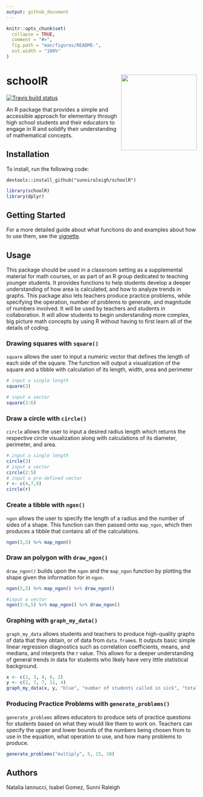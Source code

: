 ```yaml
---
output: github_document
---
```


<!-- README.md is generated from README.Rmd. Please edit that file -->

```r
knitr::opts_chunk$set(
  collapse = TRUE,
  comment = "#>",
  fig.path = "man/figures/README-",
  out.width = "100%"
)
```

# schoolR <img src='hex_design2.png' align="right" height="200" /></a>

<!-- badges: start -->
[![Travis build status](https://travis-ci.org/sunniraleigh/schoolR.svg?branch=master)](https://travis-ci.org/sunniraleigh/schoolR)
<!-- badges: end -->

An R package that provides a simple and accessible approach for elementary through high school students and their educators to engage in R and solidify their understanding of mathematical concepts. 

## Installation
To install, run the following code: 
```
devtools::install_github("sunniraleigh/schoolR") 
```

```r
library(schoolR)
library(dplyr)
```


## Getting Started
For a more detailed guide about what functions do and examples about how to use them, see the [vignette](./vignettes/schoolR.Rmd).

## Usage
This package should be used in a classroom setting as a supplemental material for math courses, or as part of an R group dedicated to teaching younger students.
It provides functions to help students develop a deeper understanding of how area is calculated, and how to analyze trends in graphs.
This package also lets teachers produce practice problems, while specifying the operation, number of problems to generate, and magnitude of numbers involved. 
It will be used by teachers and students in collaboration. It will allow students to begin understanding more complex, big picture math concepts by using R without having to first learn all of the details of coding.

### Drawing squares with `square()`
`square` allows the user to input a numeric vector that defines the length of each side of the square. The function will output a visualization of the square and a tibble with calculation of its length, width, area and perimeter
```r
# input a single length 
square(3)

# input a vector
square(3:6)
```

### Draw a circle with `circle()`
`circle` allows the user to input a desired radius length which returns the respective circle visualization along with calculations of its diameter, perimeter, and area.
```r
# input a single length
circle(3)
# input a vector
circle(2:5)
# input a pre-defined vector
r <- c(4,7,9)
circle(r)
```

### Create a tibble with `ngon()`
`ngon` allows the user to specify the length of a radius and the number of sides of a shape. This function can then passed onto `map_ngon`, which then produces a tibble that contains all of the calculations.
```r
ngon(3,5) %>% map_ngon()
```

### Draw an polygon with `draw_ngon()`
`draw_ngon()` builds upon the `ngon` and the `map_ngon` function by plotting the shape given the information for in `ngon`.

```r
ngon(3,5) %>% map_ngon() %>% draw_ngon()

#input a vector
ngon(3:6,5) %>% map_ngon() %>% draw_ngon()
```

### Graphing with `graph_my_data()`
`graph_my_data` allows students and teachers to produce high-quality graphs of data that they obtain, or of data from `data.frame`s. It outputs basic simple linear regression diagnostics such as correlation coefficients, means, and medians, and interprets the r value. This allows for a deeper understanding of general trends in data for students who likely have very little statistical background.
```r
x <- c(1, 3, 4, 6, 2)
y <- c(2, 7, 7, 11, 4)
graph_my_data(x, y, "blue", "number of students called in sick", "total number of absences", "kids out of school on a certain day")
```

### Producing Practice Problems with `generate_problems()`
`generate_problems` allows educators to produce sets of practice questions for students based on what they would like them to work on. Teachers can specify the upper and lower bounds of the numbers being chosen from to use in the equation, what operation to use, and how many problems to produce.
```r
generate_problems("multiply", 5, 15, 10)
```

## Authors
Natalia Iannucci, Isabel Gomez, Sunni Raleigh

